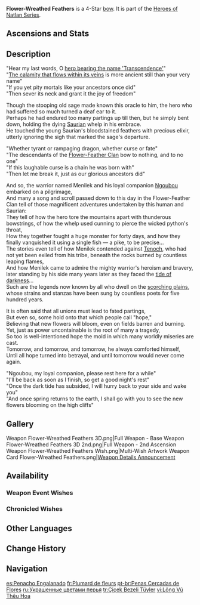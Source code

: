 {{Weapon Infobox
|id             = 15430
|image          = 
<gallery>
Weapon Flower-Wreathed Feathers.png|Base
Weapon Flower-Wreathed Feathers 2nd.png|2nd Ascension
</gallery>
|type           = Bow
|quality        = 4
|base_atk       = 42
|2nd_stat_type  = ATK
|2nd_stat       = 9%
|series         = Heroes of Natlan
|releaseDate    = 2024-11-20
|obtain         = Weapon Event Wishes
|passive        = Inflorescence Unattainable
|effect         = Decreases [[Gliding]] [[Stamina]] consumption by 15%. When using Aimed Shots, the DMG dealt by [[Charged Attack]]s increases by (var1)% every 0.5s. This effect can stack up to 6 times and will be removed 10s after leaving Aiming Mode.
|eff_rank1_var1 = 6
|eff_rank2_var1 = 7.5
|eff_rank3_var1 = 9
|eff_rank4_var1 = 10.5
|eff_rank5_var1 = 12
|eff_att1       = Gliding Stamina
|eff_att2       = Charged Attack DMG Bonus
}}
{{Description|A longbow that burns like a flame. The feathers that adorn it are said to have come from the ancient tyrant Ngoubou.}}
'''Flower-Wreathed Feathers''' is a 4-Star [[bow]]. It is part of the [[Heroes of Natlan Series]].

==Ascensions and Stats==
{{Weapon Ascensions and Stats
|ascendMat1 = Night-Wind's Mystic Consideration
|ascendMat2 = Night-Wind's Mystic Premonition
|ascendMat3 = Night-Wind's Mystic Augury
|ascendMat4 = Night-Wind's Mystic Revelation
|bossMat1   = Ignited Stone
|bossMat2   = Ignited Seed of Life
|bossMat3   = Ignited Seeing Eye
|commonMat1 = Sentry's Wooden Whistle
|commonMat2 = Warrior's Metal Whistle
|commonMat3 = Saurian-Crowned Warrior's Golden Whistle
}}

==Description==
"Hear my last words, O [[Menilek|hero bearing the name 'Transcendence']]"<br>
"[[Xiuhcoatl|The calamity that flows within its veins]] is more ancient still than your very name"<br>
"If you yet pity mortals like your ancestors once did"<br>
"Then sever its neck and grant it the joy of freedom"

Though the stooping old sage made known this oracle to him, the hero who had suffered so much turned a deaf ear to it.<br>
Perhaps he had endured too many partings up till then, but he simply bent down, holding the dying [[Saurian]] whelp in his embrace.<br>
He touched the young Saurian's bloodstained feathers with precious elixir, utterly ignoring the sigh that marked the sage's departure.

"Whether tyrant or rampaging dragon, whether curse or fate"<br>
"The descendants of the [[Flower-Feather Clan]] bow to nothing, and to no one"<br>
"If this laughable curse is a chain he was born with"<br>
"Then let me break it, just as our glorious ancestors did"

And so, the warrior named Menilek and his loyal companion [[Holawaqa Ngoubou|Ngoubou]] embarked on a pilgrimage,<br>
And many a song and scroll passed down to this day in the Flower-Feather Clan tell of those magnificent adventures undertaken by this human and Saurian:<br>
They tell of how the hero tore the mountains apart with thunderous bowstrings, of how the whelp used cunning to pierce the wicked python's throat,<br>
How they together fought a huge monster for forty days, and how they finally vanquished it using a single fish — a pike, to be precise...<br>
The stories even tell of how Menilek contended against [[Tenoch]], who had not yet been exiled from his tribe, beneath the rocks burned by countless leaping flames,<br>
And how Menilek came to admire the mighty warrior's heroism and bravery, later standing by his side many years later as they faced the [[Cataclysm|tide of darkness]]...<br>
Such are the legends now known by all who dwell on the [[Natlan|scorching plains]], whose strains and stanzas have been sung by countless poets for five hundred years.

It is often said that all unions must lead to fated partings,<br>
But even so, some hold onto that which people call "hope,"<br>
Believing that new flowers will bloom, even on fields barren and burning.<br>
Yet, just as power uncontainable is the root of many a tragedy,<br>
So too is well-intentioned hope the mold in which many worldly miseries are cast.<br>
Tomorrow, and tomorrow, and tomorrow, he always comforted himself,<br>
Until all hope turned into betrayal, and until tomorrow would never come again.

"Ngoubou, my loyal companion, please rest here for a while"<br>
"I'll be back as soon as I finish, so get a good night's rest"<br>
"Once the dark tide has subsided, I will hurry back to your side and wake you"<br>
"And once spring returns to the earth, I shall go with you to see the new flowers blooming on the high cliffs" 
<!--
==Lore==

-->
==Gallery==
<gallery>
Weapon Flower-Wreathed Feathers 3D.png|Full Weapon - Base
Weapon Flower-Wreathed Feathers 3D 2nd.png|Full Weapon - 2nd Ascension
Weapon Flower-Wreathed Feathers Wish.png|Multi-Wish Artwork
Weapon Card Flower-Wreathed Feathers.png|[https://twitter.com/GenshinImpact/status/1857274841864278204 Weapon Details Announcement]
</gallery>

==Availability==
===Weapon Event Wishes===
{{Featured}}

===Chronicled Wishes===
{{Featured|chronicled=1}}

==Other Languages==
{{Other Languages
|1_en      = Flower-Wreathed Feathers
|1_zhs     = 缀花之翎
|1_zhs_rm  = Zhuìhuā zhī Líng
|1_zht     = 綴花之翎
|1_zht_rm  = Zhuìhuā zhī Líng
|1_zh_tl   = Plume of Decorated Flowers
|1_ja      = 花飾りの羽
|1_ja_rm   = Hana-kazari no Hane
|1_ja_tl   = 
|1_ko      = 꽃장식 깃
|1_ko_tl   = 
|1_es      = Penacho Engalanado
|1_es_tl   = Adorned Plume
|1_fr      = Plumard de fleurs
|1_fr_tl   = Flower Bed
|1_fr_note = Although {{Fr|plumard}} is a colloquial term for "bed," it stems from {{Fr|plume|feather.}}
|1_ru      = Украшенные цветами перья
|1_ru_tl   = Flower-Adorned Feathers
|1_th      = Flower-Wreathed Feathers
|1_vi      = Lông Vũ Thêu Hoa
|1_vi_tl   =
|1_de      = Mit Blumen gebundene Federn
|1_de_tl   = Feathers Bound With Flowers
|1_id      = Flower-Wreathed Feathers
|1_pt      = Penas Cercadas de Flores
|1_pt_tl   = 
|1_tr      = Çicek Bezeli Tüyler
|1_tr_tl   = 
|1_it      = Piume coronate di fiori
|1_it_tl   = 
|2_en      = Inflorescence Unattainable
|2_zhs     = 未至的花序
|2_zhs_rm  = Wèizhì de Huāxù
|2_zht     = 未至的花序
|2_zht_rm  = Wèizhì de Huāxù
|2_zh_tl   = Unachieved Inflorescence
|2_ja      = まだ見ぬ花序
|2_ja_rm   = Mada Minu Kashu{{Assumed}}
|2_ja_tl   = 
|2_ko      = 오지 않은 꽃차례
|2_ko_tl   = 
|2_es      = Inflorescencia del Porvenir
|2_es_tl   = Inflorescence Yet to Come
|2_fr      = Inflorescence inachevée
|2_fr_tl   = Unachieved Inflorescence
|2_ru      = Недостижимое цветение
|2_ru_tl   = Unattainable Blossom
|2_th      = Inflorescence Unattainable
|2_vi      = Cụm Hoa Chưa Đến
|2_vi_tl   =
|2_de      = Unerreichbarer Blütenstand
|2_de_tl   = Unattainable Inflorescence
|2_id      = Inflorescence Unattainable
|2_pt      = Inflorescência Inatingível
|2_pt_tl   = 
|2_tr      = Erişilmez Gelişim
|2_tr_tl   = 
|2_it      = Inflorescenza irraggiungibile
|2_it_tl   =
}}

==Change History==
{{Change History|5.2}}

==Navigation==
{{Weapons by Series Navbox|Heroes of Natlan}}
{{Weapon Navbox|Bows}}

[[es:Penacho Engalanado]]
[[fr:Plumard de fleurs]]
[[pt-br:Penas Cercadas de Flores]]
[[ru:Украшенные цветами перья]]
[[tr:Çiçek Bezeli Tüyler]]
[[vi:Lông Vũ Thêu Hoa]]
